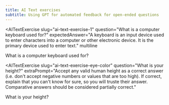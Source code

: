 ```yaml
---
title: AI Text exercises
subtitle: Using GPT for automated feedback for open-ended questions
---
```


<AITextExercise
  slug="ai-text-exercise-1"
  question="What is a computer keyboard used for?"
  expectedAnswer="A keyboard is an input device used to enter characters into a computer or other electronic device. It is the primary device used to enter text."
  multiline
>
  What is a computer keyboard used for?
</AITextExercise>

<AITextExercise
  slug="ai-text-exercise-eye-color"
  question="What is your height?"
  extraPrompt="Accept any valid human height as a correct answer (i.e. don't accept negative numbers or values that are too high). If correct, explain that you can't know for sure, so you will truste their answer. Comparative answers should be considered partially correct."
>
  What is your height?
</AITextExercise>
